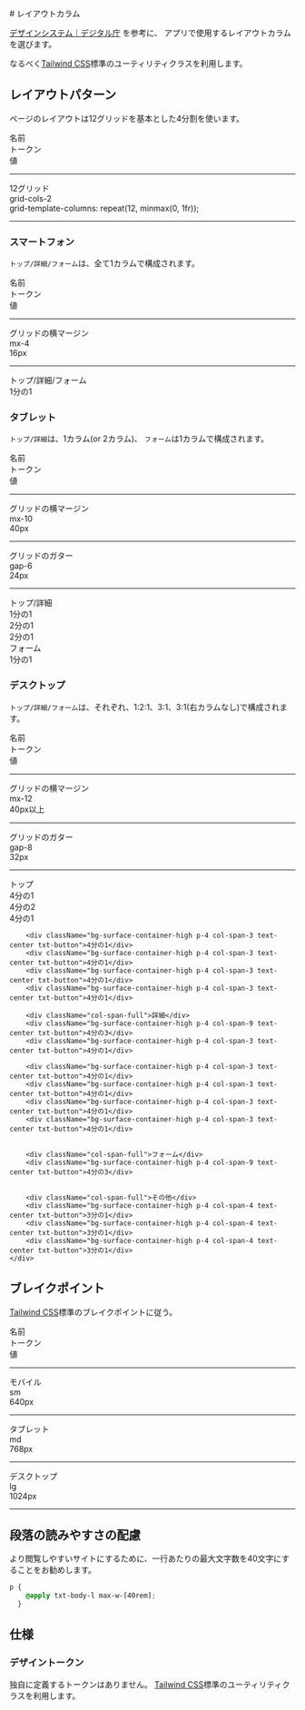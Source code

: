 
<Meta title="スタイル/03. レイアウトカラム" />
<div className={`${noto_sans_jp.variable}`}>
<Unstyled>
<div className="font-sans text-on-surface">
# レイアウトカラム

[デザインシステム｜デジタル庁](https://www.digital.go.jp/policies/servicedesign/designsystem/) を参考に、
アプリで使用するレイアウトカラムを選びます。

なるべく[Tailwind CSS](https://tailwindcss.com/)標準のユーティリティクラスを利用します。

## レイアウトパターン

ページのレイアウトは12グリッドを基本とした4分割を使います。

<div className="grid gap-2 grid-cols-12 bg-surface text-on-surface my-8">
    <div className="col-span-3 px-2 text-on-surface">名前</div>
    <div className="col-span-2 px-2 text-on-surface">トークン</div>
    <div className="col-span-2 px-2 text-on-surface">値</div>
    <hr className="col-span-full border border-outline" />
    <div className="col-span-3 py-2 px-2 text-on-surface">12グリッド</div>
    <div className="col-span-2 py-2 px-2 text-on-surface">grid-cols-2</div>
    <div className="col-span-7 py-2 px-2 text-on-surface">grid-template-columns: repeat(12, minmax(0, 1fr));</div>
    <hr className="col-span-full border border-outline" />
</div>

### スマートフォン

`トップ/詳細/フォーム`は、全て1カラムで構成されます。

<div className="grid gap-2 grid-cols-12 bg-surface text-on-surface my-8">
    <div className="col-span-3 px-2 text-on-surface">名前</div>
    <div className="col-span-2 px-2 text-on-surface">トークン</div>
    <div className="col-span-2 px-2 text-on-surface">値</div>
    <hr className="col-span-full border border-outline" />
    <div className="col-span-3 py-2 px-2 text-on-surface">グリッドの横マージン</div>
    <div className="col-span-2 py-2 px-2 text-on-surface">mx-4</div>
    <div className="col-span-2 py-2 px-2 text-on-surface">16px</div>
    <hr className="col-span-full border border-outline" />
</div>

<div className="container mx-auto border-2 border-outline rounded-md max-w-screen-sm bg-surface text-on-surface">
    <div className="mx-4 my-4 grid grid-cols-12">
        <div className="col-span-2">トップ/詳細/フォーム</div>
        <div className="bg-surface-container-high p-4 col-span-full text-center txt-button">1分の1</div>
    </div>
</div>

### タブレット

`トップ/詳細`は、1カラム(or 2カラム)、 `フォーム`は1カラムで構成されます。

<div className="grid gap-2 grid-cols-12 bg-surface text-on-surface my-8">
    <div className="col-span-3 px-2 text-on-surface">名前</div>
    <div className="col-span-2 px-2 text-on-surface">トークン</div>
    <div className="col-span-2 px-2 text-on-surface">値</div>
    <hr className="col-span-full border border-outline" />
    <div className="col-span-3 py-2 px-2 text-on-surface">グリッドの横マージン</div>
    <div className="col-span-2 py-2 px-2 text-on-surface">mx-10</div>
    <div className="col-span-2 py-2 px-2 text-on-surface">40px</div>
    <hr className="col-span-full border border-outline" />
    <div className="col-span-3 py-2 px-2 text-on-surface">グリッドのガター</div>
    <div className="col-span-2 py-2 px-2 text-on-surface">gap-6</div>
    <div className="col-span-2 py-2 px-2 text-on-surface">24px</div>
    <hr className="col-span-full border border-outline" />
</div>

<div className="container mx-auto border-2 border-outline rounded-md max-w-screen-md bg-surface text-on-surface">
    <div className="mx-10 my-4 grid grid-cols-12 gap-6">
        <div className="col-span-2">トップ/詳細</div>
        <div className="bg-surface-container-high p-4 col-span-full text-center txt-button">1分の1</div>
        <div className="bg-surface-container-high p-4 col-span-6 text-center txt-button">2分の1</div>
        <div className="bg-surface-container-high p-4 col-span-6 text-center txt-button">2分の1</div>
        <div className="col-span-2">フォーム</div>
        <div className="bg-surface-container-high p-4 col-span-full text-center txt-button">1分の1</div>
    </div>
</div>

### デスクトップ

`トップ/詳細/フォーム`は、それぞれ、1:2:1、3:1、3:1(右カラムなし)で構成されます。

<div className="grid gap-2 grid-cols-12 bg-surface text-on-surface my-8">
    <div className="col-span-3 px-2 text-on-surface">名前</div>
    <div className="col-span-2 px-2 text-on-surface">トークン</div>
    <div className="col-span-2 px-2 text-on-surface">値</div>
    <hr className="col-span-full border border-outline" />
    <div className="col-span-3 py-2 px-2 text-on-surface">グリッドの横マージン</div>
    <div className="col-span-2 py-2 px-2 text-on-surface">mx-12</div>
    <div className="col-span-2 py-2 px-2 text-on-surface">40px以上</div>
    <hr className="col-span-full border border-outline" />
    <div className="col-span-3 py-2 px-2 text-on-surface">グリッドのガター</div>
    <div className="col-span-2 py-2 px-2 text-on-surface">gap-8</div>
    <div className="col-span-2 py-2 px-2 text-on-surface">32px</div>
    <hr className="col-span-full border border-outline" />
</div>

<div className="container mx-auto border-2 border-outline rounded-md max-w-screen-lg text-on-surface bg-surface">
    <div className="mx-12 my-4 grid grid-cols-12 gap-8">
        <div className="col-span-full">トップ</div>
        <div className="bg-surface-container-high p-4 col-span-3 text-center txt-button">4分の1</div>
        <div className="bg-surface-container-high p-4 col-span-6 text-center txt-button">4分の2</div>
        <div className="bg-surface-container-high p-4 col-span-3 text-center txt-button">4分の1</div>

        <div className="bg-surface-container-high p-4 col-span-3 text-center txt-button">4分の1</div>
        <div className="bg-surface-container-high p-4 col-span-3 text-center txt-button">4分の1</div>
        <div className="bg-surface-container-high p-4 col-span-3 text-center txt-button">4分の1</div>
        <div className="bg-surface-container-high p-4 col-span-3 text-center txt-button">4分の1</div>

        <div className="col-span-full">詳細</div>
        <div className="bg-surface-container-high p-4 col-span-9 text-center txt-button">4分の3</div>
        <div className="bg-surface-container-high p-4 col-span-3 text-center txt-button">4分の1</div>

        <div className="bg-surface-container-high p-4 col-span-3 text-center txt-button">4分の1</div>
        <div className="bg-surface-container-high p-4 col-span-3 text-center txt-button">4分の1</div>
        <div className="bg-surface-container-high p-4 col-span-3 text-center txt-button">4分の1</div>
        <div className="bg-surface-container-high p-4 col-span-3 text-center txt-button">4分の1</div>


        <div className="col-span-full">フォーム</div>
        <div className="bg-surface-container-high p-4 col-span-9 text-center txt-button">4分の3</div>


        <div className="col-span-full">その他</div>
        <div className="bg-surface-container-high p-4 col-span-4 text-center txt-button">3分の1</div>
        <div className="bg-surface-container-high p-4 col-span-4 text-center txt-button">3分の1</div>
        <div className="bg-surface-container-high p-4 col-span-4 text-center txt-button">3分の1</div>
    </div>
</div>

## ブレイクポイント

[Tailwind CSS](https://tailwindcss.com/)標準のブレイクポイントに従う。

<div className="grid gap-2 grid-cols-12 bg-surface text-on-surface my-8">
    <div className="col-span-3 px-2 text-on-surface">名前</div>
    <div className="col-span-2 px-2 text-on-surface">トークン</div>
    <div className="col-span-2 px-2 text-on-surface">値</div>
    <hr className="col-span-full border border-outline" />
    <div className="col-span-3 py-2 px-2 text-on-surface">モバイル</div>
    <div className="col-span-2 py-2 px-2 text-on-surface">sm</div>
    <div className="col-span-2 py-2 px-2 text-on-surface">640px</div>
    <hr className="col-span-full border border-outline" />
    <div className="col-span-3 py-2 px-2 text-on-surface">タブレット</div>
    <div className="col-span-2 py-2 px-2 text-on-surface">md</div>
    <div className="col-span-2 py-2 px-2 text-on-surface">768px</div>
    <hr className="col-span-full border border-outline" />
    <div className="col-span-3 py-2 px-2 text-on-surface">デスクトップ</div>
    <div className="col-span-2 py-2 px-2 text-on-surface">lg</div>
    <div className="col-span-2 py-2 px-2 text-on-surface">1024px</div>
    <hr className="col-span-full border border-outline" />
</div>

## 段落の読みやすさの配慮

より閲覧しやすいサイトにするために、一行あたりの最大文字数を40文字にすることをお勧めします。

~~~css
p {
    @apply txt-body-l max-w-[40rem];
  }
~~~

## 仕様

### デザイントークン

独自に定義するトークンはありません。
[Tailwind CSS](https://tailwindcss.com/)標準のユーティリティクラスを利用します。

</div></Unstyled></div>